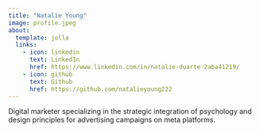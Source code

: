 ```yaml
---
title: "Natalie Young"
image: profile.jpeg
about:
  template: jolla
  links:
    - icon: linkedin
      text: LinkedIn
      href: https://www.linkedin.com/in/natalie-duarte-2aba41219/
    - icon: github
      text: Github
      href: https://github.com/natalieyoung222
---
```


Digital marketer specializing in the strategic integration of psychology and design principles for advertising campaigns on meta platforms.
